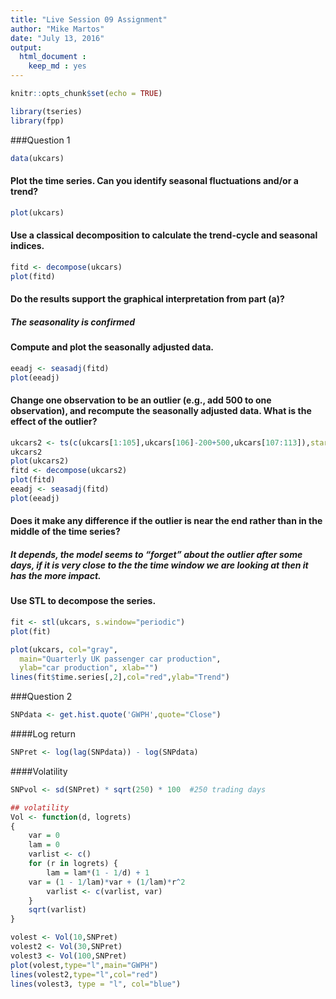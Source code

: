 ```yaml
---
title: "Live Session 09 Assignment"
author: "Mike Martos"
date: "July 13, 2016"
output: 
  html_document :
    keep_md : yes
---
```


```r
knitr::opts_chunk$set(echo = TRUE)
```

```r
library(tseries)
library(fpp)
```

###Question 1

```r
data(ukcars)
```

####	Plot the time series. Can you identify seasonal fluctuations and/or a trend? 
```r
plot(ukcars)
```

####	Use a classical decomposition to calculate the trend-cycle and seasonal indices. 
```r
fitd <- decompose(ukcars)
plot(fitd)

```

####	Do the results support the graphical interpretation from part (a)? 
##### The seasonality is confirmed

####	Compute and plot the seasonally adjusted data. 
```r
eeadj <- seasadj(fitd)
plot(eeadj)
```

####	Change one observation to be an outlier (e.g., add 500 to one observation), and recompute the seasonally adjusted data. What is the effect of the outlier? 
```r
ukcars2 <- ts(c(ukcars[1:105],ukcars[106]-200+500,ukcars[107:113]),start=c(1977,1),frequency=4)
ukcars2
plot(ukcars2)
fitd <- decompose(ukcars2)
plot(fitd)
eeadj <- seasadj(fitd)
plot(eeadj)
```

####	Does it make any difference if the outlier is near the end rather than in the middle of the time series? 
##### It depends, the model seems to "forget" about the outlier after some days, if it is very close to the the time window we are looking at then it has the more impact.

####	Use STL to decompose the series. 
```r
fit <- stl(ukcars, s.window="periodic")
plot(fit)
```

```r
plot(ukcars, col="gray",
  main="Quarterly UK passenger car production",
  ylab="car production", xlab="")
lines(fit$time.series[,2],col="red",ylab="Trend")

```

###Question 2
```r
SNPdata <- get.hist.quote('GWPH',quote="Close")
```
####Log return
```r
SNPret <- log(lag(SNPdata)) - log(SNPdata)
```
####Volatility 
```r
SNPvol <- sd(SNPret) * sqrt(250) * 100  #250 trading days
```

```r
## volatility
Vol <- function(d, logrets)
{
	var = 0
	lam = 0
	varlist <- c()
	for (r in logrets) {
		lam = lam*(1 - 1/d) + 1
  	var = (1 - 1/lam)*var + (1/lam)*r^2
		varlist <- c(varlist, var)
	}
	sqrt(varlist)
}
```

```r
volest <- Vol(10,SNPret)
volest2 <- Vol(30,SNPret)
volest3 <- Vol(100,SNPret)
plot(volest,type="l",main="GWPH")
lines(volest2,type="l",col="red")
lines(volest3, type = "l", col="blue")
```



